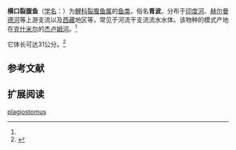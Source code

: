 {{Speciesbox
| name = 横口裂腹鱼
| status = 
| status_system = 
| image = 
| genus = Schizothorax
| species = plagiostomus
| authority = Heckel, 1838<ref name='id6272'>{{cite web| url =http://www.bioinfo.cn/db05/BjdwSpecies.php?action=view&id=6272| title =横口裂腹鱼| work =中国动物物种编目数据库| publisher =中国科学院微生物研究所| author =中国科学院动物研究所| accessdate =2009-04-11| deadurl =yes| archiveurl =https://web.archive.org/web/20160305025823/http://www.bioinfo.cn/db05/BjdwSpecies.php?action=view&id=6272| archivedate =2016-03-05}}</ref>
}}

'''横口裂腹鱼'''（[[学名|学名]]：{{lang|la|''Schizothorax plagiostomus''}}）为[[鲤科|鲤科]][[裂腹鱼属|裂腹鱼属]]的[[鱼类|鱼类]]，俗名'''青波'''。分布于[[印度河|印度河]]、[[赫尔曼德河|赫尔曼德河]]等上游支流以及[[西藏|西藏]]地区等，常见于河流干支流流水水体。该物种的模式产地在[[克什米尔|克什米尔]]的[[杰卢姆河|杰卢姆河]]。<ref name='id6272'/>

它体长可达31公分。<ref  name=fishbase>{{FishBase species | genus = Schizothorax  | species = plagiostomus | month = August|  year = 2010}}</ref>

== 参考文献 ==
{{reflist}}

== 扩展阅读 ==
{{refbegin}}
{{wikispecies-inline|Schizothorax plagiostomus|横口裂腹鱼}}
{{refend}}
{{Taxonbar|from=Q1041672}}

[[Category:裂腹鱼属|plagiostomus]]


{{Cypriniformes-stub}}